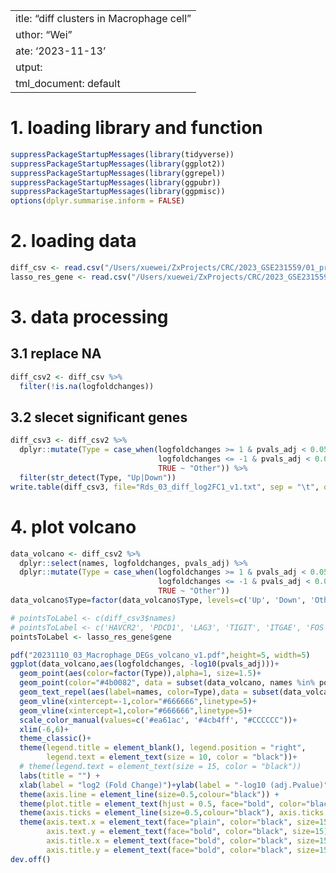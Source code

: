  ---
title: "diff clusters in Macrophage cell"
author: "Wei"
date: '2023-11-13'
output:
html_document: default
---

# 1. loading library and function
```r
suppressPackageStartupMessages(library(tidyverse))
suppressPackageStartupMessages(library(ggplot2))
suppressPackageStartupMessages(library(ggrepel))
suppressPackageStartupMessages(library(ggpubr))
suppressPackageStartupMessages(library(ggpmisc))
options(dplyr.summarise.inform = FALSE)

```

# 2. loading data
```r
diff_csv <- read.csv("/Users/xuewei/ZxProjects/CRC/2023_GSE231559/01_preprocessing/32_Macrophage_Figures/32_diff_1_res_Mph-EEF1G_df.csv", h = T, check.names = F, row.names=1)
lasso_res_gene <- read.csv("/Users/xuewei/ZxProjects/CRC/2023_GSE231559/01_preprocessing/32_Macrophage_Figures/Rds_02_Lasso_Cox_02_lasso_res.txt", sep = "\t", h = T, check.names = F)

```

# 3. data processing
## 3.1 replace NA
```r
diff_csv2 <- diff_csv %>% 
  filter(!is.na(logfoldchanges))

```

## 3.2 slecet significant genes
```r
diff_csv3 <- diff_csv2 %>% 
  dplyr::mutate(Type = case_when(logfoldchanges >= 1 & pvals_adj < 0.05 ~ "Up",
                                 logfoldchanges <= -1 & pvals_adj < 0.05 ~ "Down",
                                 TRUE ~ "Other")) %>% 
  filter(str_detect(Type, "Up|Down"))
write.table(diff_csv3, file="Rds_03_diff_log2FC1_v1.txt", sep = "\t", quote=F, row.names = F)

```


# 4. plot volcano
```r
data_volcano <- diff_csv2 %>%
  dplyr::select(names, logfoldchanges, pvals_adj) %>%
  dplyr::mutate(Type = case_when(logfoldchanges >= 1 & pvals_adj < 0.05 ~ "Up",
                                 logfoldchanges <= -1 & pvals_adj < 0.05 ~ "Down",
                                 TRUE ~ "Other"))
data_volcano$Type=factor(data_volcano$Type, levels=c('Up', 'Down', 'Other'))

# pointsToLabel <- c(diff_csv3$names)
# pointsToLabel <- c('HAVCR2', 'PDCD1', 'LAG3', 'TIGIT', 'ITGAE', 'FOS', 'IL7R', 'GPR183', 'MYADM', 'PBXIP1')
pointsToLabel <- lasso_res_gene$gene

pdf("20231110_03_Macrophage_DEGs_volcano_v1.pdf",height=5, width=5)
ggplot(data_volcano,aes(logfoldchanges, -log10(pvals_adj)))+
  geom_point(aes(color=factor(Type)),alpha=1, size=1.5)+
  geom_point(color="#4b0082", data = subset(data_volcano, names %in% pointsToLabel),size=3,shape=19)+
  geom_text_repel(aes(label=names, color=Type),data = subset(data_volcano, names %in% pointsToLabel, ),force=10,nudge_y=30,nudge_x=10,show.legend = FALSE, color="#4b0082")+
  geom_vline(xintercept=-1,color="#666666",linetype=5)+
  geom_vline(xintercept=1,color="#666666",linetype=5)+
  scale_color_manual(values=c('#ea61ac', '#4cb4ff', "#CCCCCC"))+
  xlim(-6,6)+
  theme_classic()+
  theme(legend.title = element_blank(), legend.position = "right",
        legend.text = element_text(size = 10, color = "black"))+
  # theme(legend.text = element_text(size = 15, color = "black"))
  labs(title = "") +
  xlab(label = "log2 (Fold Change)")+ylab(label = "-log10 (adj.Pvalue)") +
  theme(axis.line = element_line(size=0.5,colour="black")) +
  theme(plot.title = element_text(hjust = 0.5, face="bold", color="black", size=15)) +
  theme(axis.ticks = element_line(size=0.5,colour="black"), axis.ticks.length=unit(0.5,"lines"))+
  theme(axis.text.x = element_text(face="plain", color="black", size=15, angle=0),
        axis.text.y = element_text(face="bold", color="black", size=15),
        axis.title.x = element_text(face="bold", color="black", size=15),
        axis.title.y = element_text(face="bold", color="black", size=15))
dev.off()

```

